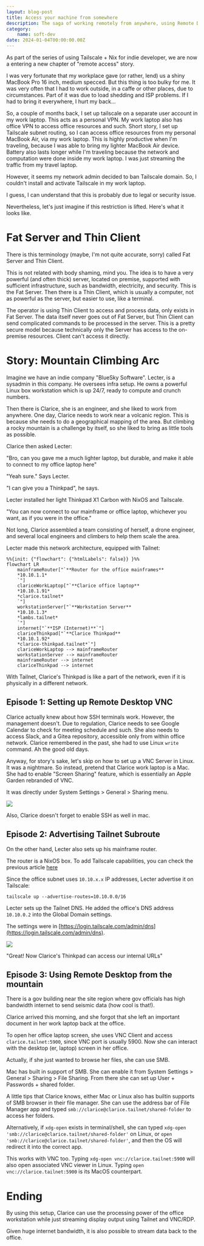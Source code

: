 ```yaml
---
layout: blog-post
title: Access your machine from somewhere
description: The saga of working remotely from anywhere, using Remote Desktop VNC
category:
    name: soft-dev
date: 2024-01-04T00:00:00.00Z
---
```


As part of the series of using Tailscale + Nix for indie developer,
we are now a entering a new chapter of "remote access" story.

I was very fortunate that my workplace gave (or rather, lend) us a shiny MacBook Pro 16 inch, medium specced.
But this thing is too bulky for me. It was very often that I had to work outside, in a caffe or other places, due to circumstances.
Part of it was due to load shedding and ISP problems.
If I had to bring it everywhere, I hurt my back...

So, a couple of months back, I set up tailscale on a separate user account in my work laptop.
This acts as a personal VPN.
My work laptop also has office VPN to access office resources and such.
Short story, I set up Tailscale subnet routing, so I can access office resources from my personal
MacBook Air, via my work laptop.
This is highly productive when I'm traveling, because I was able to bring my lighter MacBook Air device.
Battery also lasts longer while I'm traveling because the network and computation were done inside my work laptop.
I was just streaming the traffic from my travel laptop.

However, it seems my network admin decided to ban Tailscale domain. So, I couldn't install and activate Tailscale in my work laptop.

I guess, I can understand that this is probably due to legal or security issue.

Nevertheless, let's just imagine if this restriction is lifted. Here's what it looks like.

# Fat Server and Thin Client

There is this terminology (maybe, I'm not quite accurate, sorry) called Fat Server and Thin Client.

This is not related with body shaming, mind you. The idea is to have a very powerful (and often thick) server, located
on premise, supported with sufficient infrastructure, such as bandwidth, electricity, and security. This is the Fat Server.
Then there is a Thin Client, which is usually a computer, not as powerful as the server, but easier to use, like a terminal.

The operator is using Thin Client to access and process data, only exists in Fat Server. The data itself never goes out of Fat Server,
but Thin Client can send complicated commands to be processed in the server. This is a pretty secure model because
technically only the Server has access to the on-premise resources. Client can't access it directly.

# Story: Mountain Climbing Arc

Imagine we have an indie company "BlueSky Software". Lecter, is a sysadmin in this company. He oversees
infra setup. He owns a powerful Linux box workstation which is up 24/7, ready to compute and crunch numbers.

Then there is Clarice, she is an engineer, and she liked to work from anywhere. One day, Clarice needs to work near a volcanic
region. This is because she needs to do a geographical mapping of the area. But climbing a rocky mountain is a challenge by itself,
so she liked to bring as little tools as possible.

Clarice then asked Lecter:

"Bro, can you gave me a much lighter laptop, but durable, and make it able to connect to my office laptop here"

"Yeah sure." Says Lecter.

"I can give you a Thinkpad", he says.

Lecter installed her light Thinkpad X1 Carbon with NixOS and Tailscale.

"You can now connect to our mainframe or office laptop, whichever you want, as if you were in the office."

Not long, Clarice assembled a team consisting of herself, a drone engineer, and several local engineers and climbers to help them scale the area.

Lecter made this network architecture, equipped with Tailnet:

```mermaid render
%%{init: {"flowchart": {"htmlLabels": false}} }%%
flowchart LR
    mainframeRouter["`**Router for the office mainframes**
    *10.10.1.1*
    `"]
    clariceWorkLaptop["`**Clarice office laptop**
    *10.10.1.91*
    *clarice.tailnet*
    `"]
    workstationServer["`**Workstation Server**
    *10.10.1.3*
    *lambs.tailnet*
    `"]
    internet["`**ISP (Internet)**`"]
    clariceThinkpad["`**Clarice Thinkpad**
    *10.10.1.92*
    *clarice-thinkpad.tailnet*`"]
    clariceWorkLaptop --> mainframeRouter
    workstationServer --> mainframeRouter
    mainframeRouter --> internet
    clariceThinkpad --> internet
```

With Tailnet, Clarice's Thinkpad is like a part of the network, even if it is physically in a different network.

## Episode 1: Setting up Remote Desktop VNC

Clarice actually knew about how SSH terminals work. However, the management doesn't. Due to regulation, Clarice needs to
see Google Calendar to check for meeting schedule and such.
She also needs to access Slack, and a Gitea repository, accessible only from within office network.
Clarice remembered in the past, she had to use Linux `write` command. Ah the good old days.

Anyway, for story's sake, let's skip on how to set up a VNC Server in Linux. It was a nightmare.
So instead, pretend that Clarice work laptop is a Mac. She had to enable "Screen Sharing" feature, which is essentially an Apple Garden rebranded of VNC.

It was directly under System Settings > General > Sharing menu.

![](./P1.png)

Also, Clarice doesn't forget to enable SSH as well in mac.

## Episode 2: Advertising Tailnet Subroute

On the other hand, Lecter also sets up his mainframe router.

The router is a NixOS box. To add Tailscale capabilities, you can check the previous article
[here](../2023--01--30--00--using-tailscale-with-nix/#for-now-the-installation-of-tailscale-on-nixos)

Since the office subnet uses `10.10.x.x` IP addresses, Lecter advertise it on Tailscale:

```shell
tailscale up --advertise-routes=10.10.0.0/16
```

Lecter sets up the Tailnet DNS. He added the office's DNS address `10.10.0.2` into the Global Domain settings.

The settings were in [https://login.tailscale.com/admin/dns](https://login.tailscale.com/admin/dns).

![](./P2.png)

"Great! Now Clarice's Thinkpad can access our internal URLs"

## Episode 3: Using Remote Desktop from the mountain

There is a gov building near the site region where gov officials has high bandwidth internet to send seismic data (how cool is that!).

Clarice arrived this morning, and she forgot that she left an important document in her work laptop back at the office.

To open her office laptop screen, she uses VNC Client and access `clarice.tailnet:5900`, since VNC port is usually 5900.
Now she can interact with the desktop (er, laptop) screen in her office.

Actually, if she just wanted to browse her files, she can use SMB.

Mac has built in support of SMB. She can enable it from System Settings > General > Sharing > File Sharing.
From there she can set up User + Passwords + shared folder.

A little tips that Clarice knows, either Mac or Linux also has builtin supports of SMB browser in their file manager.
She can use the address bar of File Manager app and typed `smb://clarice@clarice.tailnet/shared-folder` to access her folders.

Alternatively, if `xdg-open` exists in terminal/shell, she can typed `xdg-open 'smb://clarice@clarice.tailnet/shared-folder'` on Linux,
or `open 'smb://clarice@clarice.tailnet/shared-folder'`, and then the OS will redirect it into the correct app.

This works with VNC too. Typing `xdg-open vnc://clarice.tailnet:5900` will also open associated VNC viewer in Linux.
Typing `open vnc://clarice.tailnet:5900` is its MacOS counterpart.

# Ending

By using this setup, Clarice can use the processing power of the office workstation while just streaming display output
using Tailnet and VNC/RDP.

Given huge internet bandwidth, it is also possible to stream data back to the office.
